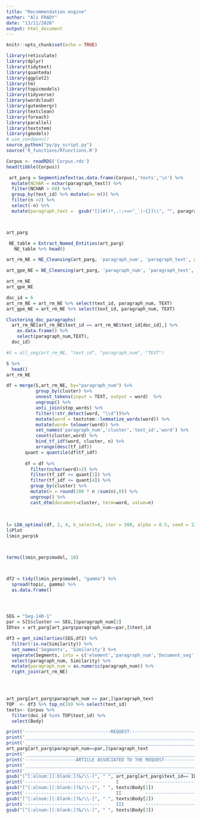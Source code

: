 ```yaml
---
title: "Recommendation engine"
author: "Ali FRADY"
date: "13/11/2020"
output: html_document
---
```


```r
knitr::opts_chunk$set(echo = TRUE)
```


```r
library(reticulate)
library(dplyr)
library(tidytext)
library(quanteda)
library(ggplot2)
library(tm)
library(topicmodels)
library(tidyverse)
library(wordcloud)
library(gutenbergr)
library(textclean)
library(foreach)
library(parallel)
library(textstem)
library(gmodels)
# use_condaenv()
source_python("py/py_script.py")
source('R_functions/Rfunctions.R')
```



```r
Corpus <- readRDS('Corpus.rds')  
head(tibble(Corpus))
```



```r
 art_parg = SegmentizeText(as.data.frame(Corpus),'texts','\n') %>%
  mutate(NCHAR = nchar(paragraph_text)) %>%
  filter(NCHAR > 60) %>%
  group_by(text_id) %>% mutate(n= n()) %>%
  filter(n >2) %>% 
  select(-n) %>%
  mutate(paragraph_text =  gsub("[][#()*,.:;<=>^_`|~{}]\\", "", paragraph_text, fixed = TRUE))



art_parg 

```



```r
 NE_table = Extract_Named_Entities(art_parg)
   NE_table %>% head()
```



```r
art_rm_NE = NE_Cleansing(art_parg, 'paragraph_num', 'paragraph_text', group = FALSE, rm=TRUE,    NE_table %>% select(-Label) %>% unique())

art_gpe_NE = NE_Cleansing(art_parg, 'paragraph_num', 'paragraph_text', group = TRUE, rm=FALSE,    NE_table %>% select(-Label) %>% unique())

art_rm_NE
art_gpe_NE
```


```r
doc_id = 6
art_rm_NE = art_rm_NE %>% select(text_id, paragraph_num, TEXT)
art_gpe_NE = art_rm_NE %>% select(text_id, paragraph_num, TEXT)

Clustering_doc_paragraphs(
  art_rm_NE[art_rm_NE$text_id == art_rm_NE$text_id[doc_id],] %>%
    as.data.frame() %>%
    select(paragraph_num,TEXT),
  doc_id)


```


```r
#S = all_seg(art_rm_NE, "text_id", "paragraph_num", "TEXT")

S %>%
  head()
art_rm_NE
```


```r
df = merge(S,art_rm_NE, by="paragraph_num") %>%
           group_by(cluster) %>%
           unnest_tokens(input = TEXT, output = word)  %>%
           ungroup() %>%
           anti_join(stop_words) %>%
           filter(!str_detect(word, "\\d"))%>%
           mutate(word = textstem::lemmatize_words(word)) %>%
           mutate(word= tolower(word)) %>%
           set_names('paragraph_num','cluster','text_id','word') %>%
           count(cluster,word) %>%
           bind_tf_idf(word, cluster, n) %>%
           arrange(desc(tf_idf))
       quant = quantile(df$tf_idf)
       
       df = df %>% 
         filter(nchar(word)>2) %>%
         filter(tf_idf >= quant[1]) %>% 
         filter(tf_idf <= quant[4]) %>%
         group_by(cluster) %>%
         mutate(n = round(100 * n /sum(n),0)) %>%
         ungroup() %>%
         cast_dtm(document=cluster, term=word, value=n)
      
       
       
l= LDA_optimal(df, 2, 4, k_select=4, iter = 500, alpha = 0.5, seed = 1234, thin = 1)
l$Plot
l$min_perp$k



terms(l$min_perp$model, 10)



df2 = tidy(l$min_perp$model, "gamma") %>%
  spread(topic, gamma) %>%
  as.data.frame()




SEG = "Seg-140-1"
par = S[S$cluster == SEG,]$paragraph_num[2]
IDtex = art_parg[art_parg$paragraph_num==par,]$text_id

df3 = get_similarties(SEG,df2) %>%
  filter(!is.na(Similarity)) %>%
  set_names('Segments', 'Similarity') %>%
  separate(Segments, into = c('element','paragraph_num','Document_seg'), sep = '-') %>%
  select(paragraph_num, Similarity) %>%
  mutate(paragraph_num = as.numeric(paragraph_num)) %>%
  right_join(art_rm_NE)
  



art_parg[art_parg$paragraph_num == par,]$paragraph_text
TOP  <- df3 %>% top_n(10) %>% select(text_id)
texts<- Corpus %>%
  filter(doc_id %in% TOP$text_id) %>%
  select(Body)

print('--------------------------------REQUEST--------------------------------')
print('_______________________________________________________________________')
print('_______________________________________________________________________')
art_parg[art_parg$paragraph_num==par,]$paragraph_text
print('_______________________________________________________________________')
print('-------------------ARTICLE ASSOCIATED TO THE REQUEST-------------------')
print('_______________________________________________________________________')
print('_______________________________________________________________________')
gsub("[^[:alnum:][:blank:]?&/\\-]", " ", art_parg[art_parg$text_id== IDtex,]$paragraph_text) 
print('----------------------------      I          --------------------------')
gsub("[^[:alnum:][:blank:]?&/\\-]", " ", texts$Body[1]) 
print('----------------------------      II         ---------------------------')
gsub("[^[:alnum:][:blank:]?&/\\-]", " ", texts$Body[2]) 
print('----------------------------      III        ---------------------------')
gsub("[^[:alnum:][:blank:]?&/\\-]", " ", texts$Body[3]) 
```